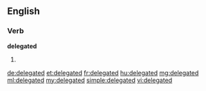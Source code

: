 ==English==

===Verb===
'''delegated'''

# {{en-past of|delegate}}

[[de:delegated]]
[[et:delegated]]
[[fr:delegated]]
[[hu:delegated]]
[[mg:delegated]]
[[ml:delegated]]
[[my:delegated]]
[[simple:delegated]]
[[vi:delegated]]